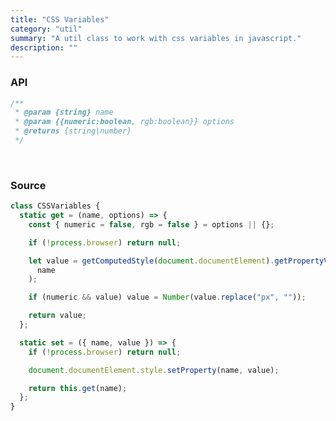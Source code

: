 ```yaml
---
title: "CSS Variables"
category: "util"
summary: "A util class to work with css variables in javascript."
description: ""
---
```


### API

```javascript
/**
 * @param {string} name
 * @param {{numeric:boolean, rgb:boolean}} options
 * @returns {string|number}
 */
```

<br />

### Source

```javascript
class CSSVariables {
  static get = (name, options) => {
    const { numeric = false, rgb = false } = options || {};

    if (!process.browser) return null;

    let value = getComputedStyle(document.documentElement).getPropertyValue(
      name
    );

    if (numeric && value) value = Number(value.replace("px", ""));

    return value;
  };

  static set = ({ name, value }) => {
    if (!process.browser) return null;

    document.documentElement.style.setProperty(name, value);

    return this.get(name);
  };
}
```

